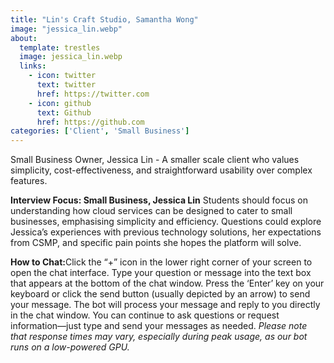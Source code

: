 ```yaml
---
title: "Lin's Craft Studio, Samantha Wong"
image: "jessica_lin.webp"
about:
  template: trestles
  image: jessica_lin.webp
  links:
    - icon: twitter
      text: twitter
      href: https://twitter.com
    - icon: github
      text: Github
      href: https://github.com
categories: ['Client', 'Small Business']
---
```

<script type="text/javascript" src="../../../scripts/available.js"></script>

Small Business Owner, Jessica Lin - A smaller scale client who values simplicity, cost-effectiveness, and straightforward usability over complex features.

**Interview Focus: Small Business, Jessica Lin**
Students should focus on understanding how cloud services can be designed to cater to small businesses, emphasising simplicity and efficiency. Questions could explore Jessica's experiences with previous technology solutions, her expectations from CSMP, and specific pain points she hopes the platform will solve.


**How to Chat:**Click the "+" icon in the lower right corner of your screen to open the chat interface. Type your question or message into the text box that appears at the bottom of the chat window. Press the 'Enter' key on your keyboard or click the send button (usually depicted by an arrow) to send your message. The bot will process your message and reply to you directly in the chat window. You can continue to ask questions or request information—just type and send your messages as needed. *Please note that response times may vary, especially during peak usage, as our bot runs on a low-powered GPU.*

<!--
Paste this script at the bottom of your HTML before the </body> tag.
See more style and config options on our docs
https://github.com/Mintplex-Labs/anything-llm/tree/master/embed/README.md
-->
<script
  data-embed-id="a1d0570e-9aaf-4f67-9648-8fb84d27742c"
  data-base-api-url="https://chat.serveur.au/api/embed"
  data-brand-image-url="https://cloudcore.serveur.au/assets/cloudcore_networks.png"
  data-assistant-name="Jessica Lin"
  data-assistant-icon="jessica_lin.webp"
  src="https://chat.serveur.au/embed/anythingllm-chat-widget.min.js">
</script>
<!-- AnythingLLM (https://useanything.com) -->
